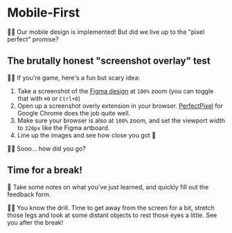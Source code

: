 # Mobile-First

<EpicVideo url="https://www.epicweb.dev/workshops/pixel-perfect-figma-to-tailwind/mobile-first/break-time-mobile-first" />

👨‍💼 Our mobile design is implemented! But did we live up to the "pixel perfect" promise?

## The brutally honest "screenshot overlay" test

👨‍💼 If you're game, here's a fun but scary idea:

1. Take a screenshot of the [Figma design](https://www.figma.com/file/P7JAJ2NX6SOw72iTa8eyjl/Pixel-Perfect-Tailwind?type=design&node-id=285%3A1631&mode=design&t=Uz4PrzNet0bziaOa-1) at `100%` zoom (you can toggle that with `⌘0` or `Ctrl+0`)
2. Open up a screenshot overly extension in your browser. [PerfectPixel](https://chromewebstore.google.com/detail/perfectpixel-by-welldonec/dkaagdgjmgdmbnecmcefdhjekcoceebi) for Google Chrome does the job quite well.
3. Make sure your browser is also at `100%` zoom, and set the viewport width to `320px` like the Figma artboard.
4. Line up the images and see how close you got 🤘

👨‍💼 Sooo... how did you go?

## Time for a break!

📝 Take some notes on what you've just learned, and quickly fill out the feedback form.

👨‍💼 You know the drill. Time to get away from the screen for a bit, stretch those legs and look at some distant objects to rest those eyes a little. See you after the break!
